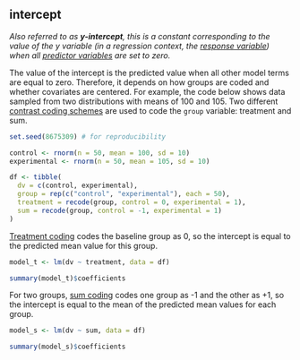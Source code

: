 ## intercept

<dfn>Also referred to as **y-intercept**, this is a constant corresponding to the value of the $y$ variable (in a regression context, the [response variable](r.html#response-variable)) when all [predictor variables](p.html#predictor-variable) are set to zero.</dfn>

The value of the intercept is the predicted value when all other model terms are equal to zero. Therefore, it depends on how groups are coded and whether covariates are centered. For example, the code below shows data sampled from two distributions with means of 100 and 105. Two different [contrast coding schemes](c.html#coding-scheme) are used to code the `group` variable: treatment and sum.

```r
set.seed(8675309) # for reproducibility

control <- rnorm(n = 50, mean = 100, sd = 10)
experimental <- rnorm(n = 50, mean = 105, sd = 10)

df <- tibble(
  dv = c(control, experimental),
  group = rep(c("control", "experimental"), each = 50),
  treatment = recode(group, control = 0, experimental = 1),
  sum = recode(group, control = -1, experimental = 1)
)
```

[Treatment coding](t.html#treatment-code) codes the baseline group as 0, so the intercept is equal to the predicted mean value for this group.

```r
model_t <- lm(dv ~ treatment, data = df)

summary(model_t)$coefficients
```

For two groups, [sum coding](s.html#sum-code) codes one group as -1 and the other as +1, so the intercept is equal to the mean of the predicted mean values for each group.

```r
model_s <- lm(dv ~ sum, data = df)

summary(model_s)$coefficients
```

